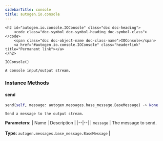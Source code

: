 ```yaml
---
sidebarTitle: console
title: autogen.io.console
---
```


    <h2 id="autogen.io.console.IOConsole" class="doc doc-heading">
        <code class="doc-symbol doc-symbol-heading doc-symbol-class"></code>
        <span class="doc doc-object-name doc-class-name">IOConsole</span>
        <a href="#autogen.io.console.IOConsole" class="headerlink" title="Permanent link"></a>
    </h2>

```python
IOConsole()
```

    A console input/output stream.

### Instance Methods

<code class="doc-symbol doc-symbol-heading doc-symbol-method"></code>
#### send
<a href="#autogen.io.console.IOConsole.send" class="headerlink" title="Permanent link"></a>

```python
send(self, message: autogen.messages.base_message.BaseMessage) -> None
```

    Send a message to the output stream.

<b>Parameters:</b>
| Name | Description |
|--|--|
| `message` | The message to send.<br/><br/>**Type:** `autogen.messages.base_message.BaseMessage` |

<br />